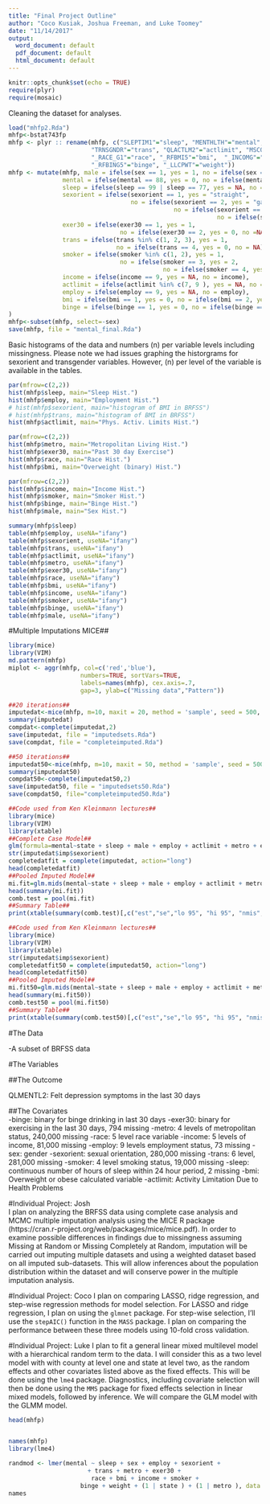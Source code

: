 ```yaml
---
title: "Final Project Outline"
author: "Coco Kusiak, Joshua Freeman, and Luke Toomey"
date: "11/14/2017"
output:
  word_document: default
  pdf_document: default
  html_document: default
---
```


```r
knitr::opts_chunk$set(echo = TRUE)
require(plyr)
require(mosaic)
```

Cleaning the dataset for analyses.
```r
load("mhfp2.Rda")
mhfp<-bstat743fp
mhfp <- plyr :: rename(mhfp, c("SLEPTIM1"="sleep", "MENTHLTH"="mental", "SEX" = "sex", "EMPLOY1"="employ", "SXORIENT"="sexorient",
                       "TRNSGNDR"="trans", "QLACTLM2"="actlimit", "MSCODE"="metro", "_TOTINDA"="exer30", 
                       "_RACE_G1"="race", "_RFBMI5"="bmi",  "_INCOMG"="income", "_SMOKER3"="smoker",
                       "_RFBING5"="binge", "_LLCPWT"="weight"))
mhfp <- mutate(mhfp, male = ifelse(sex == 1, yes = 1, no = ifelse(sex == 2, yes = 0, no = NA)),
               mental = ifelse(mental == 88, yes = 0, no = ifelse(mental %in% c(77, 99), yes = NA, no = 1)),
               sleep = ifelse(sleep == 99 | sleep == 77, yes = NA, no = sleep),
               sexorient = ifelse(sexorient == 1, yes = "straight", 
                                  no = ifelse(sexorient == 2, yes = "gay", 
                                              no = ifelse(sexorient == 3, "bisexual", 
                                                          no = ifelse(sexorient == 4, yes = "other", no = NA)))),
               exer30 = ifelse(exer30 == 1, yes = 1, 
                               no = ifelse(exer30 == 2, yes = 0, no =NA)),
               trans = ifelse(trans %in% c(1, 2, 3), yes = 1, 
                              no = ifelse(trans == 4, yes = 0, no = NA)),
               smoker = ifelse(smoker %in% c(1, 2), yes = 1, 
                               no = ifelse(smoker == 3, yes = 2, 
                                           no = ifelse(smoker == 4, yes = 0, no =NA))),
               income = ifelse(income == 9, yes = NA, no = income),
               actlimit = ifelse(actlimit %in% c(7, 9 ), yes = NA, no = actlimit),
               employ = ifelse(employ == 9, yes = NA, no = employ),
               bmi = ifelse(bmi == 1, yes = 0, no = ifelse(bmi == 2, yes = 1, no = NA)),
               binge = ifelse(binge == 1, yes = 0, no = ifelse(binge == 2, yes = 1, no =NA))
)
mhfp<-subset(mhfp, select=-sex)
save(mhfp, file = "mental_final.Rda")
```  

Basic histograms of the data and numbers (n) per variable levels including missingness.  Please note we had issues graphing the historgrams for sexorient and transgender variables. However, (n) per level of the variable is available in the tables.
```r
par(mfrow=c(2,2))
hist(mhfp$sleep, main="Sleep Hist.")
hist(mhfp$employ, main="Employment Hist.")
# hist(mhfp$sexorient, main="histogram of BMI in BRFSS")
# hist(mhfp$trans, main="histogram of BMI in BRFSS")
hist(mhfp$actlimit, main="Phys. Activ. Limits Hist.")

par(mfrow=c(2,2))
hist(mhfp$metro, main="Metropolitan Living Hist.")
hist(mhfp$exer30, main="Past 30 day Exercise")
hist(mhfp$race, main="Race Hist.")
hist(mhfp$bmi, main="Overweight (binary) Hist.")

par(mfrow=c(2,2))
hist(mhfp$income, main="Income Hist.")
hist(mhfp$smoker, main="Smoker Hist.")
hist(mhfp$binge, main="Binge Hist.")
hist(mhfp$male, main="Sex Hist.")

summary(mhfp$sleep)
table(mhfp$employ, useNA="ifany")
table(mhfp$sexorient, useNA="ifany")
table(mhfp$trans, useNA="ifany")
table(mhfp$actlimit, useNA="ifany")
table(mhfp$metro, useNA="ifany")
table(mhfp$exer30, useNA="ifany")
table(mhfp$race, useNA="ifany")
table(mhfp$bmi, useNA="ifany")
table(mhfp$income, useNA="ifany")
table(mhfp$smoker, useNA="ifany")
table(mhfp$binge, useNA="ifany")
table(mhfp$male, useNA="ifany")
```

#Multiple Imputations MICE##
```r
library(mice)
library(VIM)
md.pattern(mhfp)
miplot <- aggr(mhfp, col=c('red','blue'),
                    numbers=TRUE, sortVars=TRUE,
                    labels=names(mhfp), cex.axis=.7,
                    gap=3, ylab=c("Missing data","Pattern"))

##20 iterations##
imputedat<-mice(mhfp, m=10, maxit = 20, method = 'sample', seed = 500, print=FALSE)
summary(imputedat)
compdat<-complete(imputedat,2)
save(imputedat, file = "imputedsets.Rda")
save(compdat, file = "completeimputed.Rda")

##50 iterations##
imputedat50<-mice(mhfp, m=10, maxit = 50, method = 'sample', seed = 500, print=FALSE)
summary(imputedat50)
compdat50<-complete(imputedat50,2)
save(imputedat50, file = "imputedsets50.Rda")
save(compdat50, file="completeimputed50.Rda")

```


```r
##Code used from Ken Kleinmann lectures##
library(mice)
library(VIM)
library(xtable)
##Complete Case Model##
glm(formula=mental~state + sleep + male + employ + actlimit + metro + exer30 + race + income + smoker + binge, family="binomial", data=mhfp)
str(imputedat$imp$sexorient)
completedatfit = complete(imputedat, action="long") 
head(completedatfit)
##Pooled Imputed Model##
mi.fit=glm.mids(mental~state + sleep + male + employ + actlimit + metro + exer30 + race + income + smoker + binge, family="binomial", data=imputedat)
head(summary(mi.fit))
comb.test = pool(mi.fit)
##Summary Table##
print(xtable(summary(comb.test)[,c("est","se","lo 95", "hi 95", "nmis", "fmi")]))
```

```r
##Code used from Ken Kleinmann lectures##
library(mice)
library(VIM)
library(xtable)
str(imputedat$imp$sexorient)
completedatfit50 = complete(imputedat50, action="long") 
head(completedatfit50)
##Pooled Imputed Model##
mi.fit50=glm.mids(mental~state + sleep + male + employ + actlimit + metro + exer30 + race + income + smoker + binge, family="binomial", data=imputedat50)
head(summary(mi.fit50))
comb.test50 = pool(mi.fit50)
##Summary Table##
print(xtable(summary(comb.test50)[,c("est","se","lo 95", "hi 95", "nmis", "fmi")]))
```


#The Data

-A subset of BRFSS data

#The Variables

##The Outcome  

QLMENTL2: Felt depression symptoms in the last 30 days

##The Covariates  
  -binge: binary for binge drinking in last 30 days
  -exer30: binary for exercising in the last 30 days, 794 missing
  -metro: 4 levels of metropolitan status, 240,000 missing
  -race: 5 level race variable
  -income: 5 levels of income, 81,000 missing
  -employ: 9 levels employment status, 73 missing
  -sex: gender
  -sexorient: sexual orientation, 280,000 missing
  -trans: 6 level, 281,000 missing
  -smoker: 4 level smoking status, 19,000 missing
  -sleep: continuous number of hours of sleep within 24 hour period, 2 missing
  -bmi: Overweight or obese calculated variable
  -actlimit: Activity Limitation Due to Health Problems

 

 
#Individual Project: Josh  
I plan on analyzing the BRFSS data using complete case analysis and MCMC multiple imputation analysis using the MICE R package (https://cran.r-project.org/web/packages/mice/mice.pdf). In order to examine possible differences in findings due to missingness assuming Missing at Random or Missing Completely at Random, imputation will be carried out imputing multiple datasets and using a weighted dataset based on all imputed sub-datasets.  This will allow inferences about the population distribution within the dataset and will conserve power in the multiple imputation analysis.  
 
#Individual Project: Coco
I plan on comparing LASSO, ridge regression, and step-wise regression methods for model selection. For LASSO and ridge regression, I plan on using the `glmnet` package. For step-wise selection, I'll use the `stepAIC()` function in the `MASS` package. I plan on comparing the performance between these three models using 10-fold cross validation. 

#Individual Project: Luke
I plan to fit a general linear mixed multilevel model with a hierarchical random term to the data. I will consider this as a two level model with with county at level one and state at level two, as the random effects and other covariates listed above as the fixed effects. This will be done using the `lme4` package. Diagnostics, including covariate selection will then be done using the `MMS` package for fixed effects selection in linear mixed models, followed by inference. We will compare the GLM model with the GLMM model.

```r
head(mhfp)


names(mhfp)
library(lme4)

randmod <- lmer(mental ~ sleep + sex + employ + sexorient +
                      + trans + metro + exer30 +
                       race + bmi + income + smoker +
                    binge + weight + (1 | state ) + (1 | metro ), data = mhfp)
names
```

